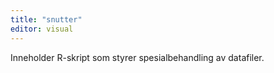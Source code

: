 ```yaml
---
title: "snutter"
editor: visual
---
```


Inneholder R-skript som styrer spesialbehandling av datafiler.
